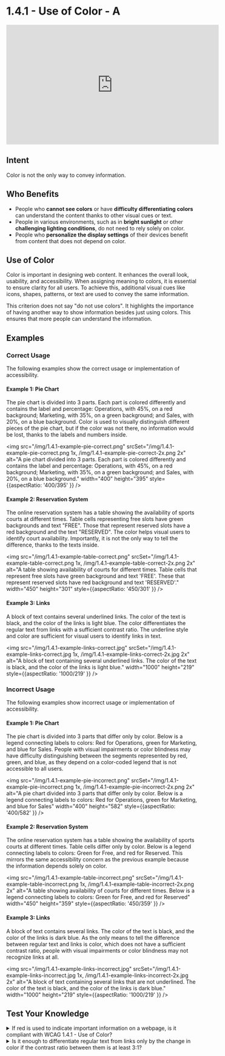 # 1.4.1 - Use of Color - A

<iframe width="560" height="315" src="https://www.youtube.com/embed/UymyVjtzrnk" title="1.4.1 - Use of Color - WCAG Documents" frameBorder="0" allow="accelerometer; autoplay; clipboard-write; encrypted-media; gyroscope; picture-in-picture" allowFullScreen></iframe>

## Intent

Color is not the only way to convey information.

## Who Benefits

- People who **cannot see colors** or have **difficulty differentiating colors** can understand the content thanks to other visual cues or text.
- People in various environments, such as in **bright sunlight** or other **challenging lighting conditions**, do not need to rely solely on color.
- People who **personalize the display settings** of their devices benefit from content that does not depend on color.

## Use of Color

Color is important in designing web content. It enhances the overall look, usability, and accessibility. When assigning meaning to colors, it is essential to ensure clarity for all users. To achieve this, additional visual cues like icons, shapes, patterns, or text are used to convey the same information.

This criterion does not say "do not use colors". It highlights the importance of having another way to show information besides just using colors. This ensures that more people can understand the information.

## Examples

### Correct Usage

The following examples show the correct usage or implementation of accessibility.

#### Example 1: Pie Chart

The pie chart is divided into 3 parts. Each part is colored differently and contains the label and percentage: Operations, with 45%, on a red background; Marketing, with 35%, on a green background; and Sales, with 20%, on a blue background. Color is used to visually distinguish different pieces of the pie chart, but if the color was not there, no information would be lost, thanks to the labels and numbers inside.

<img src="/img/1.4.1-example-pie-correct.png" srcSet="/img/1.4.1-example-pie-correct.png 1x, /img/1.4.1-example-pie-correct-2x.png 2x" alt="A pie chart divided into 3 parts. Each part is colored differently and contains the label and percentage: Operations, with 45%, on a red background; Marketing, with 35%, on a green background; and Sales, with 20%, on a blue background." width="400" height="395" style={{aspectRatio: '400/395' }} />

#### Example 2: Reservation System

The online reservation system has a table showing the availability of sports courts at different times. Table cells representing free slots have green backgrounds and text "FREE". Those that represent reserved slots have a red background and the text "RESERVED". The color helps visual users to identify court availability. Importantly, it is not the only way to tell the difference, thanks to the texts inside.

<img src="/img/1.4.1-example-table-correct.png" srcSet="/img/1.4.1-example-table-correct.png 1x, /img/1.4.1-example-table-correct-2x.png 2x" alt="A table showing availability of courts for different times. Table cells that represent free slots have green background and text 'FREE'. These that represent reserved slots have red background and text 'RESERVED'." width="450" height="301" style={{aspectRatio: '450/301' }} />

#### Example 3: Links

A block of text contains several underlined links. The color of the text is black, and the color of the links is light blue. The color differentiates the regular text from links with a sufficient contrast ratio. The underline style and color are sufficient for visual users to identify links in text.

<img src="/img/1.4.1-example-links-correct.jpg" srcSet="/img/1.4.1-example-links-correct.jpg 1x, /img/1.4.1-example-links-correct-2x.jpg 2x" alt="A block of text containing several underlined links. The color of the text is black, and the color of the links is light blue." width="1000" height="219" style={{aspectRatio: '1000/219' }} />

### Incorrect Usage

The following examples show incorrect usage or implementation of accessibility.

#### Example 1: Pie Chart

The pie chart is divided into 3 parts that differ only by color. Below is a legend connecting labels to colors: Red for Operations, green for Marketing, and blue for Sales. People with visual impairments or color blindness may have difficulty distinguishing between the segments represented by red, green, and blue, as they depend on a color-coded legend that is not accessible to all users.

<img src="/img/1.4.1-example-pie-incorrect.png" srcSet="/img/1.4.1-example-pie-incorrect.png 1x, /img/1.4.1-example-pie-incorrect-2x.png 2x" alt="A pie chart divided into 3 parts that differ only by color. Below is a legend connecting labels to colors: Red for Operations, green for Marketing, and blue for Sales" width="400" height="582" style={{aspectRatio: '400/582' }} />

#### Example 2: Reservation System

The online reservation system has a table showing the availability of sports courts at different times. Table cells differ only by color. Below is a legend connecting labels to colors: Green for Free, and red for Reserved. This mirrors the same accessibility concern as the previous example because the information depends solely on color.

<img src="/img/1.4.1-example-table-incorrect.png" srcSet="/img/1.4.1-example-table-incorrect.png 1x, /img/1.4.1-example-table-incorrect-2x.png 2x" alt="A table showing availability of courts for different times. Below is a legend connecting labels to colors: Green for Free, and red for Reserved" width="450" height="359" style={{aspectRatio: '450/359' }} />

#### Example 3: Links

A block of text contains several links. The color of the text is black, and the color of the links is dark blue. As the only means to tell the difference between regular text and links is color, which does not have a sufficient contrast ratio, people with visual impairments or color blindness may not recognize links at all.

<img src="/img/1.4.1-example-links-incorrect.jpg" srcSet="/img/1.4.1-example-links-incorrect.jpg 1x, /img/1.4.1-example-links-incorrect-2x.jpg 2x" alt="A block of text containing several links that are not underlined. The color of the text is black, and the color of the links is dark blue." width="1000" height="219" style={{aspectRatio: '1000/219' }} />

## Test Your Knowledge

<details>
   <summary>
      <span>If red is used to indicate important information on a webpage, is it compliant with WCAG 1.4.1 - Use of Color?</span>
   </summary>
   It is compliant if there is additional non-color information or context provided, ensuring that users who may not perceive the color red can still understand the importance of the information.
</details>

<details>
   <summary>
      <span>Is it enough to differentiate regular text from links only by the change in color if the contrast ratio between them is at least 3:1?</span>
   </summary>
   It is enough to meet WCAG conformance but is not a great user experience. Not relying only on color and providing more visual clues, such as underlined styles for links, would enhance the experience for many users.
</details>
